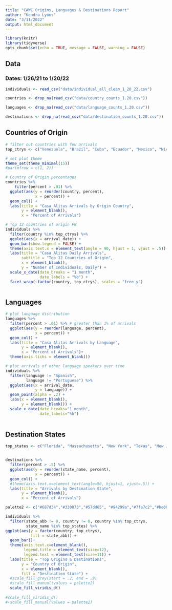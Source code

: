 ```yaml
---
title: "CAWC Origins, Languages & Destinations Report"
author: "Kendra Lyons"
date: "3/11/2022"
output: html_document
---
```


```r
library(knitr)
library(tidyverse)
opts_chunk$set(echo = TRUE, message = FALSE, warning = FALSE)
```

## Data
### Dates: 1/26/21 to 1/20/22

```r

individuals <- read_csv("data/individual_all_clean_1_20_22.csv")

countries <- drop_na(read_csv("data/country_counts_1.20.csv"))

languages <- drop_na(read_csv("data/language_counts_1.20.csv"))

destinations <- drop_na(read_csv("data/destination_counts_1.20.csv"))

```


## Countries of Origin

```r

# filter out countries with few arrivals
top_ctrys <- c("Venezuela", "Brazil", "Cuba", "Ecuador", "Mexico", "Nicaragua", "Haiti", "Colombia",  "Guatemala", "Peru", "Honduras", "India" ) # update when data is updated

# set plot theme
theme_set(theme_minimal(15)) 
#par(mfrow = c(1, 2))

# Country of Origin percentages
countries %>%
    filter(percent > .01) %>%
  ggplot(aes(y = reorder(country, percent),  
             x = percent)) +
  geom_col() +
  labs(title = "Casa Alitas Arrivals by Origin Country", 
       y = element_blank(), 
       x = "Percent of Arrivals")

# Top 12 countries of origin FW
individuals %>%
  filter(country %in% top_ctrys) %>%
  ggplot(aes(x = arrival_date)) +
  geom_bar(show.legend = FALSE) +
  theme(axis.text.x = element_text(angle = 90, hjust = 1, vjust = .5)) +
  labs(title = "Casa Alitas Daily Arrivals", 
       subtitle = "Top 12 Countries of Origin", 
       x = element_blank(), 
       y = "Number of Individuals, Daily") + 
  scale_x_date(date_breaks = "1 month", 
               date_labels = "%b") + 
  facet_wrap(~factor(country, top_ctrys), scales = "free_y")



```

## Languages

```r
# plot language distribution 
languages %>%
  filter(percent > .01) %>% # greater than 1% of arrivals
  ggplot(aes(y = reorder(language, percent), 
             x = percent)) +
  geom_col() +
  labs(title = "Casa Alitas Arrivals by Language", 
       y = element_blank(), 
       x = "Percent of Arrivals")+
  theme(axis.ticks = element_blank())

# plot arrivals of other language speakers over time
individuals %>%
  filter(language != "Spanish", 
         language != "Portuguese") %>%
  ggplot(aes(x = arrival_date, 
             y = language)) +
  geom_point(alpha = .2) +
  labs(x = element_blank(), 
       y = element_blank()) +
  scale_x_date(date_breaks="1 month", 
               date_labels="%b") 
  
```

## Destination States

```r
top_states <- c("Florida", "Massachusetts", "New York", "Texas", "New Jersey", "California", "Pennsylvania", "Georgia", "Connecticut", "Illinois", "Utah", "Tennessee")


destinations %>%
  filter(percent > .5) %>%
  ggplot(aes(y = reorder(state_name, percent), 
             x = percent)) +
  geom_col() +
  #theme(axis.text.x=element_text(angle=90, hjust=1, vjust=.5)) +
  labs(title = "Arrivals by Destination State", 
       y = element_blank(), 
       x = "Percent of Arrivals")

palette2 <- c("#687d34","#330073","#57dd65", "#94299a","#7fe7c2","#be0063","#00e3e0","#970015","#5d6ec4","#92b426","#4c0054","#ebd460","#d496c4","#008b5e","#bc4c7d","#2e4700","#bb93d9","#cb9704","#854d88","#e2d67d","#ff93d1","#d67218","#7a0017","#ffa265","#9aca71","#8A7C64","#599861")

individuals %>%
  filter(state_abb != 0, country != 0, country %in% top_ctrys,
         state_name %in% top_states) %>%
ggplot(aes(y = factor(country, top_ctrys), 
           fill = state_abb)) +
  geom_bar()+
  theme(axis.text.x=element_blank(),
        legend.title = element_text(size=12), 
        legend.text = element_text(size=11)) +
  labs(title = "Top Origins & Destinations", 
       y = "Country of Origin", 
       x = element_blank(), 
       fill = "Destination State") +
  #scale_fill_grey(start = .2, end = .9)
  #scale_fill_manual(values = palette2)
  scale_fill_viridis_d()
  
#scale_fill_viridis_d()
#+scale_fill_manual(values = palette2)
```


